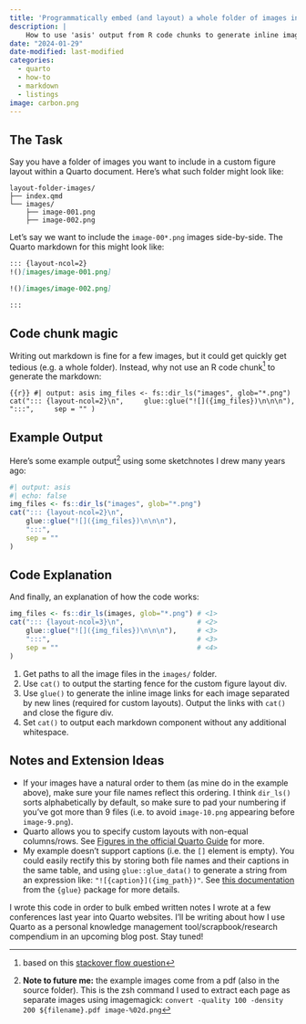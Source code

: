 ```yaml
---
title: 'Programmatically embed (and layout) a whole folder of images in a Quarto document'
description: |
    How to use 'asis' output from R code chunks to generate inline image links for an entire directory of images, AND arrange them using Quarto's custom figure layout syntax
date: "2024-01-29"
date-modified: last-modified
categories:
  - quarto
  - how-to
  - markdown
  - listings
image: carbon.png
---
```


## The Task

Say you have a folder of images you want to include in a custom figure layout within a Quarto document. Here's what such folder might look like:

```terminal
layout-folder-images/
├── index.qmd
└── images/
    ├── image-001.png
    ├── image-002.png
```

Let's say we want to include the `image-00*.png` images side-by-side. The Quarto markdown for this might look like:

````.md
::: {layout-ncol=2}
!()[images/image-001.png]

!()[images/image-002.png]

:::
````

## Code chunk magic

Writing out markdown is fine for a few images, but it could get quickly get tedious (e.g. a whole folder). Instead, why not use an R code chunk^[based on this [stackover flow question](https://stackoverflow.com/questions/34185130/can-i-link-to-all-image-files-in-a-directory-in-rmd)] to generate the markdown:

```{{r}}
#| output: asis
img_files <- fs::dir_ls("images", glob="*.png")
cat("::: {layout-ncol=2}\n",
    glue::glue("![]({img_files})\n\n\n"),
    ":::",
    sep = ""
)
```

## Example Output

Here's some example output[^2] using some sketchnotes I drew many years ago:

```r
#| output: asis
#| echo: false
img_files <- fs::dir_ls("images", glob="*.png")
cat("::: {layout-ncol=2}\n",
    glue::glue("![]({img_files})\n\n\n"),
    ":::",
    sep = ""
)
```

[^2]: **Note to future me:** the example images come from a pdf (also in the source folder). This is the zsh command I used to extract each page as separate images using imagemagick: `convert -quality 100 -density 200 ${filename}.pdf image-%02d.png`

## Code Explanation

And finally, an explanation of how the code works:

```r
img_files <- fs::dir_ls(images, glob="*.png") # <1>
cat("::: {layout-ncol=3}\n",                  # <2>
    glue::glue("![]({img_files})\n\n\n"),     # <3>
    ":::",                                    # <3>
    sep = ""                                  # <4>
)
```
1. Get paths to all the image files in the `images/` folder.
2. Use `cat()` to output the starting fence for the custom figure layout div.
3. Use `glue()` to generate the inline image links for each image separated by new lines (required for custom layouts). Output the links with `cat()` and close the figure div.
4. Set `cat()` to output each markdown component without any additional whitespace.

## Notes and Extension Ideas

- If your images have a natural order to them (as mine do in the example above), make sure your file names reflect this ordering. I think `dir_ls()` sorts alphabetically by default, so make sure to pad your numbering if you've got more than 9 files (i.e. to avoid `image-10.png` appearing before `image-9.png`).
- Quarto allows you to specify custom layouts with non-equal columns/rows. See [Figures in the official Quarto Guide](https://quarto.org/docs/authoring/figures.html) for more.
- My example doesn't support captions (i.e. the `[]` element is empty). You could easily rectify this by storing both file names and their captions in the same table, and using `glue::glue_data()` to generate a string from an expression like: `"![{caption}]({img_path})"`. See [this documentation](https://glue.tidyverse.org/reference/glue.html) from the `{glue}` package for more details.

I wrote this code in order to bulk embed written notes I wrote at a few conferences last year into Quarto websites. I'll be writing about how I use Quarto as a personal knowledge management tool/scrapbook/research compendium in an upcoming blog post. Stay tuned!
